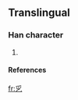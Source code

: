 ==Translingual==

===Han character===
{{Han char|rn=5|rad=乙|as=04|sn=5|four=|canj=月弓 (BN)}}

# {{defn|Han}}

====References====
{{Han ref|kx=0084.101|dkj=|dj=|hdz=|uh=340D|ud=13325|bh=|bd=}}


[[fr:㐍]]